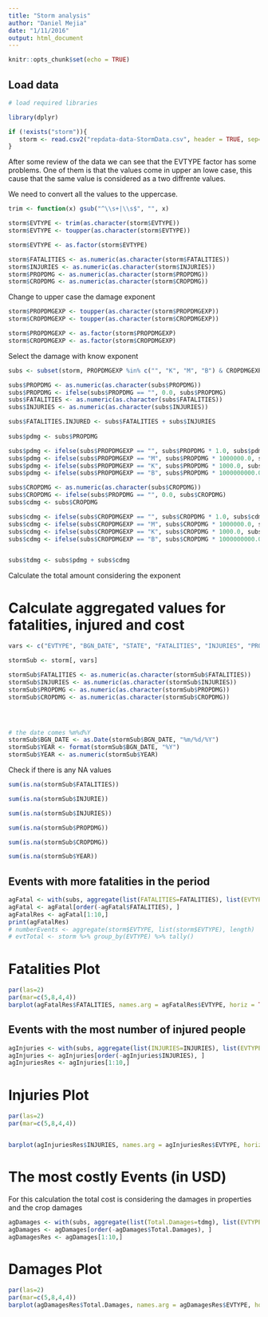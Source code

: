 ```yaml
---
title: "Storm analysis"
author: "Daniel Mejia"
date: "1/11/2016"
output: html_document
---
```


```r
knitr::opts_chunk$set(echo = TRUE)
```

## Load data

```r
# load required libraries

library(dplyr)

```

```r

if (!exists("storm")){
   storm <- read.csv2("repdata-data-StormData.csv", header = TRUE, sep=",")
}
```


After some review of the data we can see that the EVTYPE factor has some problems. One of them  is that the values come in upper an lowe case, this cause that the same value is considered as a two diffrente values.

We need to convert all the values to the uppercase.


```r
trim <- function(x) gsub("^\\s+|\\s$", "", x)

storm$EVTYPE <- trim(as.character(storm$EVTYPE))
storm$EVTYPE <- toupper(as.character(storm$EVTYPE))

storm$EVTYPE <- as.factor(storm$EVTYPE)

storm$FATALITIES <- as.numeric(as.character(storm$FATALITIES))
storm$INJURIES <- as.numeric(as.character(storm$INJURIES))
storm$PROPDMG <- as.numeric(as.character(storm$PROPDMG))
storm$CROPDMG <- as.numeric(as.character(storm$CROPDMG))

```


Change to upper case the damage exponent


```r
storm$PROPDMGEXP <- toupper(as.character(storm$PROPDMGEXP))
storm$CROPDMGEXP <- toupper(as.character(storm$CROPDMGEXP))

storm$PROPDMGEXP <- as.factor(storm$PROPDMGEXP)
storm$CROPDMGEXP <- as.factor(storm$CROPDMGEXP)
```

Select the damage with know exponent

```r
subs <- subset(storm, PROPDMGEXP %in% c("", "K", "M", "B") & CROPDMGEXP  %in% c("", "K", "M", "B"))

subs$PROPDMG <- as.numeric(as.character(subs$PROPDMG))
subs$PROPDMG <- ifelse(subs$PROPDMG == "", 0.0, subs$PROPDMG)
subs$FATALITIES <- as.numeric(as.character(subs$FATALITIES))
subs$INJURIES <- as.numeric(as.character(subs$INJURIES))

subs$FATALITIES.INJURED <- subs$FATALITIES + subs$INJURIES
 
subs$pdmg <- subs$PROPDMG

subs$pdmg <- ifelse(subs$PROPDMGEXP == "", subs$PROPDMG * 1.0, subs$pdmg)
subs$pdmg <- ifelse(subs$PROPDMGEXP == "M", subs$PROPDMG * 1000000.0, subs$pdmg)
subs$pdmg <- ifelse(subs$PROPDMGEXP == "K", subs$PROPDMG * 1000.0, subs$pdmg)
subs$pdmg <- ifelse(subs$PROPDMGEXP == "B", subs$PROPDMG * 1000000000.0, subs$pdmg)

subs$CROPDMG <- as.numeric(as.character(subs$CROPDMG))
subs$CROPDMG <- ifelse(subs$PROPDMG == "", 0.0, subs$CROPDMG)
subs$cdmg <- subs$CROPDMG

subs$cdmg <- ifelse(subs$CROPDMGEXP == "", subs$CROPDMG * 1.0, subs$cdmg)
subs$cdmg <- ifelse(subs$CROPDMGEXP == "M", subs$CROPDMG * 1000000.0, subs$cdmg)
subs$cdmg <- ifelse(subs$CROPDMGEXP == "K", subs$CROPDMG * 1000.0, subs$cdmg)
subs$cdmg <- ifelse(subs$CROPDMGEXP == "B", subs$CROPDMG * 1000000000.0, subs$cdmg)


subs$tdmg <- subs$pdmg + subs$cdmg

```


Calculate the total amount considering the exponent


# Calculate aggregated values for fatalities, injured and cost

```r

vars <- c("EVTYPE", "BGN_DATE", "STATE", "FATALITIES", "INJURIES", "PROPDMG", "CROPDMG" )

stormSub <- storm[, vars]

stormSub$FATALITIES <- as.numeric(as.character(stormSub$FATALITIES))
stormSub$INJURIES <- as.numeric(as.character(stormSub$INJURIES))
stormSub$PROPDMG <- as.numeric(as.character(stormSub$PROPDMG))
stormSub$CROPDMG <- as.numeric(as.character(stormSub$CROPDMG))




# the date comes %m%d%Y
stormSub$BGN_DATE <- as.Date(stormSub$BGN_DATE, "%m/%d/%Y")
stormSub$YEAR <- format(stormSub$BGN_DATE, "%Y")
stormSub$YEAR <- as.numeric(stormSub$YEAR)

```


Check if there is any NA values 

```r

sum(is.na(stormSub$FATALITIES))

sum(is.na(stormSub$INJURIE))

sum(is.na(stormSub$INJURIES))

sum(is.na(stormSub$PROPDMG))

sum(is.na(stormSub$CROPDMG))

sum(is.na(stormSub$YEAR))
```


## Events with more fatalities in the period 
```r

agFatal <- with(subs, aggregate(list(FATALITIES=FATALITIES), list(EVTYPE=EVTYPE), sum))
agFatal <- agFatal[order(-agFatal$FATALITIES), ]
agFatalRes <- agFatal[1:10,]
print(agFatalRes)
# numberEvents <- aggregate(storm$EVTYPE, list(storm$EVTYPE), length)
# evtTotal <- storm %>% group_by(EVTYPE) %>% tally()
```




# Fatalities Plot

```r
par(las=2)
par(mar=c(5,8,4,4))
barplot(agFatalRes$FATALITIES, names.arg = agFatalRes$EVTYPE, horiz = TRUE, col="green", cex.names=0.7)
```

## Events with the most number of injured people

```r
agInjuries <- with(subs, aggregate(list(INJURIES=INJURIES), list(EVTYPE=EVTYPE), sum))
agInjuries <- agInjuries[order(-agInjuries$INJURIES), ]
agInjuriesRes <- agInjuries[1:10,]

```

# Injuries Plot

```r
par(las=2)
par(mar=c(5,8,4,4))


barplot(agInjuriesRes$INJURIES, names.arg = agInjuriesRes$EVTYPE, horiz = TRUE, col="green", cex.names=0.7)
```


# The most costly Events (in USD)

For this calculation the total cost is considering the damages in properties and the crop damages

```r
agDamages <- with(subs, aggregate(list(Total.Damages=tdmg), list(EVTYPE=EVTYPE), sum))
agDamages <- agDamages[order(-agDamages$Total.Damages), ]
agDamagesRes <- agDamages[1:10,]

```


# Damages Plot

```r
par(las=2)
par(mar=c(5,8,4,4))
barplot(agDamagesRes$Total.Damages, names.arg = agDamagesRes$EVTYPE, horiz = TRUE, col="green", cex.names=0.7)
```
